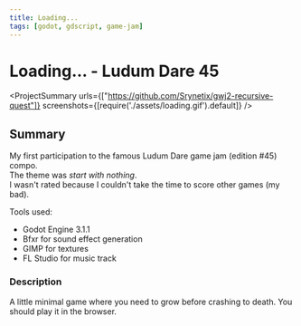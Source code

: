 ```yaml
---
title: Loading...
tags: [godot, gdscript, game-jam]
---
```

<Back name="Projects" link="../../" />

# Loading... - Ludum Dare 45

<ProjectSummary
    urls={["https://github.com/Srynetix/gwj2-recursive-quest"]}
    screenshots={[require('./assets/loading.gif').default]}
/>

## Summary

My first participation to the famous <ELink href="https://ldjam.com/events/ludum-dare/45/">Ludum Dare game jam (edition #45)</ELink> compo.  
The theme was *start with nothing*.  
I wasn't rated because I couldn't take the time to score other games (my bad).

Tools used:
- Godot Engine 3.1.1
- Bfxr for sound effect generation
- GIMP for textures
- FL Studio for music track

### Description

A little minimal game where you need to grow before crashing to death. You should play it in the browser.

